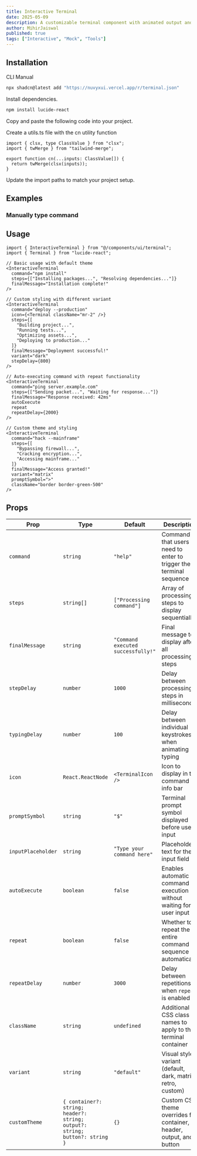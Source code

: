 ```yaml
---
title: Interactive Terminal
date: 2025-05-09
description: A customizable terminal component with animated output and command processing.
author: MihirJaiswal
published: true
tags: ["Interactive", "Mock", "Tools"]
---
```


<ComponentPreview name="terminal-demo" />

## Installation

<Tabs defaultValue="cli">

<TabsList>
  <TabsTrigger value="cli">CLI</TabsTrigger>
  <TabsTrigger value="manual">Manual</TabsTrigger>
</TabsList>
<TabsContent value="cli">

```bash
npx shadcn@latest add "https://nuvyxui.vercel.app/r/terminal.json"
```

</TabsContent>

<TabsContent value="manual">

<Steps>

<Step>Install dependencies.</Step>

```bash
npm install lucide-react
```

<Step>Copy and paste the following code into your project.</Step>

<ComponentSource name="terminal" />

<Step>Create a utils.ts file with the cn utility function</Step>

```tsx
import { clsx, type ClassValue } from "clsx";
import { twMerge } from "tailwind-merge";

export function cn(...inputs: ClassValue[]) {
  return twMerge(clsx(inputs));
}
```

<Step>Update the import paths to match your project setup.</Step>

</Steps>

</TabsContent>

</Tabs>

## Examples

### Manually type command

<ComponentPreview name="terminal-demo1" />

## Usage

```tsx
import { InteractiveTerminal } from "@/components/ui/terminal";
import { Terminal } from "lucide-react";
```

```tsx
// Basic usage with default theme
<InteractiveTerminal
  command="npm install"
  steps={["Installing packages...", "Resolving dependencies..."]}
  finalMessage="Installation complete!"
/>

// Custom styling with different variant
<InteractiveTerminal
  command="deploy --production"
  icon={<Terminal className="mr-2" />}
  steps={[
    "Building project...",
    "Running tests...",
    "Optimizing assets...",
    "Deploying to production..."
  ]}
  finalMessage="Deployment successful!"
  variant="dark"
  stepDelay={800}
/>

// Auto-executing command with repeat functionality
<InteractiveTerminal
  command="ping server.example.com"
  steps={["Sending packet...", "Waiting for response..."]}
  finalMessage="Response received: 42ms"
  autoExecute
  repeat
  repeatDelay={2000}
/>

// Custom theme and styling
<InteractiveTerminal
  command="hack --mainframe"
  steps={[
    "Bypassing firewall...",
    "Cracking encryption...",
    "Accessing mainframe..."
  ]}
  finalMessage="Access granted!"
  variant="matrix"
  promptSymbol=">"
  className="border border-green-500"
/>
```

## Props

| Prop               | Type                                                                        | Default                            | Description                                                          |
| ------------------ | --------------------------------------------------------------------------- | ---------------------------------- | -------------------------------------------------------------------- |
| `command`          | `string`                                                                    | `"help"`                           | Command that users need to enter to trigger the terminal sequence    |
| `steps`            | `string[]`                                                                  | `["Processing command"]`           | Array of processing steps to display sequentially                    |
| `finalMessage`     | `string`                                                                    | `"Command executed successfully!"` | Final message to display after all processing steps                  |
| `stepDelay`        | `number`                                                                    | `1000`                             | Delay between processing steps in milliseconds                       |
| `typingDelay`      | `number`                                                                    | `100`                              | Delay between individual keystrokes when animating typing            |
| `icon`             | `React.ReactNode`                                                           | `<TerminalIcon />`                 | Icon to display in the command info bar                              |
| `promptSymbol`     | `string`                                                                    | `"$"`                              | Terminal prompt symbol displayed before user input                   |
| `inputPlaceholder` | `string`                                                                    | `"Type your command here"`         | Placeholder text for the input field                                 |
| `autoExecute`      | `boolean`                                                                   | `false`                            | Enables automatic command execution without waiting for user input   |
| `repeat`           | `boolean`                                                                   | `false`                            | Whether to repeat the entire command sequence automatically          |
| `repeatDelay`      | `number`                                                                    | `3000`                             | Delay between repetitions when `repeat` is enabled                   |
| `className`        | `string`                                                                    | `undefined`                        | Additional CSS class names to apply to the terminal container        |
| `variant`          | `string`                                                                    | `"default"`                        | Visual style variant (default, dark, matrix, retro, custom)          |
| `customTheme`      | `{ container?: string; header?: string; output?: string; button?: string }` | `{}`                               | Custom CSS theme overrides for container, header, output, and button |
